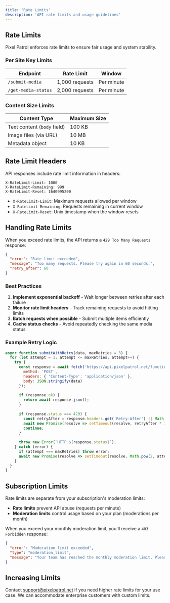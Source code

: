 ```yaml
---
title: 'Rate Limits'
description: 'API rate limits and usage guidelines'
---
```


## Rate Limits

Pixel Patrol enforces rate limits to ensure fair usage and system stability.

### Per Site Key Limits

| Endpoint | Rate Limit | Window |
|----------|------------|---------|
| `/submit-media` | 1,000 requests | Per minute |
| `/get-media-status` | 2,000 requests | Per minute |

### Content Size Limits

| Content Type | Maximum Size |
|--------------|--------------|
| Text content (`body` field) | 100 KB |
| Image files (via URL) | 10 MB |
| Metadata object | 10 KB |

## Rate Limit Headers

API responses include rate limit information in headers:

```
X-RateLimit-Limit: 1000
X-RateLimit-Remaining: 999
X-RateLimit-Reset: 1640995200
```

- `X-RateLimit-Limit`: Maximum requests allowed per window
- `X-RateLimit-Remaining`: Requests remaining in current window  
- `X-RateLimit-Reset`: Unix timestamp when the window resets

## Handling Rate Limits

When you exceed rate limits, the API returns a `429 Too Many Requests` response:

```json
{
  "error": "Rate limit exceeded",
  "message": "Too many requests. Please try again in 60 seconds.",
  "retry_after": 60
}
```

### Best Practices

1. **Implement exponential backoff** - Wait longer between retries after each failure
2. **Monitor rate limit headers** - Track remaining requests to avoid hitting limits
3. **Batch requests when possible** - Submit multiple items efficiently
4. **Cache status checks** - Avoid repeatedly checking the same media status

### Example Retry Logic

```javascript
async function submitWithRetry(data, maxRetries = 3) {
  for (let attempt = 1; attempt <= maxRetries; attempt++) {
    try {
      const response = await fetch('https://api.pixelpatrol.net/functions/v1/submit-media', {
        method: 'POST',
        headers: { 'Content-Type': 'application/json' },
        body: JSON.stringify(data)
      });
      
      if (response.ok) {
        return await response.json();
      }
      
      if (response.status === 429) {
        const retryAfter = response.headers.get('Retry-After') || Math.pow(2, attempt);
        await new Promise(resolve => setTimeout(resolve, retryAfter * 1000));
        continue;
      }
      
      throw new Error(`HTTP ${response.status}`);
    } catch (error) {
      if (attempt === maxRetries) throw error;
      await new Promise(resolve => setTimeout(resolve, Math.pow(2, attempt) * 1000));
    }
  }
}
```

## Subscription Limits

Rate limits are separate from your subscription's moderation limits:

- **Rate limits** prevent API abuse (requests per minute)
- **Moderation limits** control usage based on your plan (moderations per month)

When you exceed your monthly moderation limit, you'll receive a `403 Forbidden` response:

```json
{
  "error": "Moderation limit exceeded",
  "type": "moderation_limit",
  "message": "Your team has reached the monthly moderation limit. Please upgrade your plan."
}
```

## Increasing Limits

Contact [support@pixelpatrol.net](mailto:support@pixelpatrol.net) if you need higher rate limits for your use case. We can accommodate enterprise customers with custom limits.